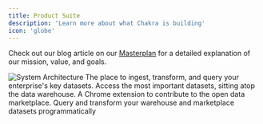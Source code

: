 ```yaml
---
title: Product Suite
description: 'Learn more about what Chakra is building'
icon: 'globe'
---
```


Check out our blog article on our [Masterplan](https://www.chakra.dev/writing/introducing-chakra) for a detailed explanation of our mission, value, and goals.

<img src='/images/system.svg' alt='System Architecture' subtitle='test' />

<CardGroup cols={2}>
  <Card title='Data Warehouse' icon='house' href='/datawarehouse/quick-start'>
    The place to ingest, transform, and query your enterprise's key datasets.
  </Card>
  <Card title='Data Marketplace' icon='code' href='/marketplace'>
    Access the most important datasets, sitting atop the data warehouse.
  </Card>
  <Card title='Data Scout' icon='screwdriver-wrench' href='/scout/introduction'>
    A Chrome extension to contribute to the open data marketplace.
  </Card>
  <Card title='API Docs' icon='code' href='/api-reference'>
    Query and transform your warehouse and marketplace datasets programmatically
  </Card>
</CardGroup>

